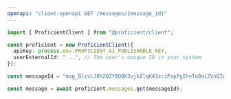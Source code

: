 ```yaml
---
openapi: "client-openapi GET /messages/{message_id}"
---
```


<RequestExample>

```ts TypeScript/JavaScript SDK
import { ProficientClient } from "@proficient/client";

const proficient = new ProficientClient({
  apiKey: process.env.PROFICIENT_AI_PUBLISHABLE_KEY,
  userExternalId: "...", // The user's unique ID in your system
});

const messageId = "msg_BlzvLJ8h2QZY8QOK3vjhIlqK43zciPzpPgIhvTo8ai2VnQIW";

const message = await proficient.messages.get(messageId);
```

</RequestExample>
